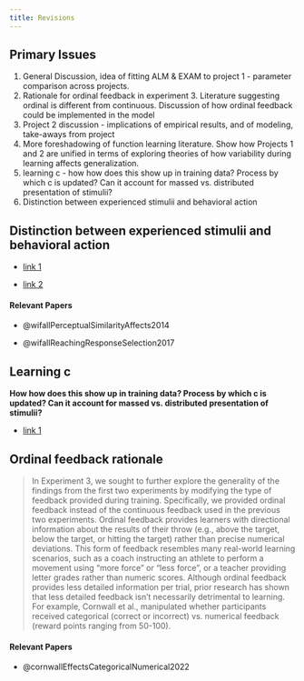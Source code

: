 ```yaml
---
title: Revisions
---
```




## Primary Issues

1) General Discussion, idea of fitting ALM & EXAM to project 1 - parameter comparison across projects. 
2) Rationale for ordinal feedback in experiment 3. Literature suggesting ordinal is different from continuous. Discussion of how ordinal feedback could be implemented in the model
3) Project 2 discussion - implications of empirical results, and of modeling, take-aways from project
4) More foreshadowing of function learning literature. Show how Projects 1 and 2 are unified in terms of exploring theories of how variability during learning affects generalization.
5) learning c - how how does this show up in training data? Process by which c is updated? Can it account for massed vs. distributed presentation of stimulii?
6) Distinction between experienced stimulii and behavioral action





## Distinction between experienced stimulii and behavioral action

- [link 1](https://tegorman13.github.io/Dissertation/Manuscript/output/manuscript.html#:~:text=Our%20modelling%20approach,of%20Knowledge%20II.){target="_blank"}

- [link 2](https://tegorman13.github.io/Dissertation/Manuscript/output/manuscript.html#:~:text=It%20is%20common,the%20task%20stimuli.){target="_blank"}\

#### **Relevant Papers**

- @wifallPerceptualSimilarityAffects2014

- @wifallReachingResponseSelection2017


## Learning c 

**How how does this show up in training data? Process by which c is updated? Can it account for massed vs. distributed presentation of stimulii?**

- [link 1](https://tegorman13.github.io/Dissertation/Manuscript/output/manuscript.html#:~:text=However%2C%20previous%20research,the%20trained%20positions.)


## Ordinal feedback rationale


> In Experiment 3, we sought to further explore the generality of the findings from the first two experiments by modifying the type of feedback provided during training. Specifically, we provided ordinal feedback instead of the continuous feedback used in the previous two experiments. Ordinal feedback provides learners with directional information about the results of their throw (e.g., above the target, below the target, or hitting the target) rather than precise numerical deviations. This form of feedback resembles many real-world learning scenarios, such as a coach instructing an athlete to perform a movement using "more force" or "less force", or a teacher providing letter grades rather than numeric scores. Although ordinal feedback provides less detailed information per trial, prior research has shown that less detailed feedback isn't necessarily detrimental to learning. For example, Cornwall et al., manipulated whether participants received categorical (correct or incorrect) vs. numerical feedback (reward points ranging from 50-100).


#### **Relevant Papers**

- @cornwallEffectsCategoricalNumerical2022